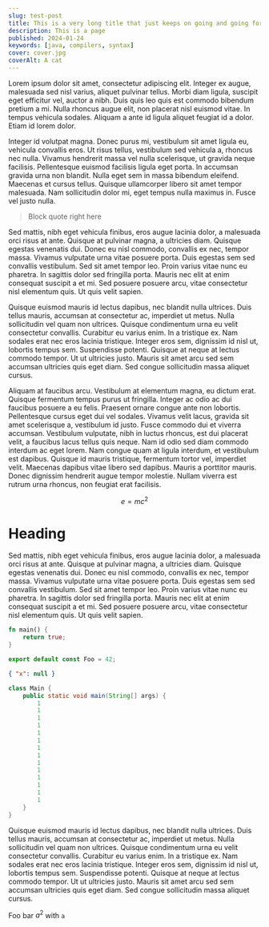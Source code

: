 ```yaml
---
slug: test-post
title: This is a very long title that just keeps on going and going for ages
description: This is a page
published: 2024-01-24
keywords: [java, compilers, syntax]
cover: cover.jpg
coverAlt: A cat
---
```


Lorem ipsum dolor sit amet, consectetur adipiscing elit. Integer ex augue, malesuada sed nisl varius, aliquet pulvinar tellus. Morbi diam ligula, suscipit eget efficitur vel, auctor a nibh. Duis quis leo quis est commodo bibendum pretium a mi. Nulla rhoncus augue elit, non placerat nisl euismod vitae. In tempus vehicula sodales. Aliquam a ante id ligula aliquet feugiat id a dolor. Etiam id lorem dolor.

Integer id volutpat magna. Donec purus mi, vestibulum sit amet ligula eu, vehicula convallis eros. Ut risus tellus, vestibulum sed vehicula a, rhoncus nec nulla. Vivamus hendrerit massa vel nulla scelerisque, ut gravida neque facilisis. Pellentesque euismod facilisis ligula eget porta. In accumsan gravida urna non blandit. Nulla eget sem in massa bibendum eleifend. Maecenas et cursus tellus. Quisque ullamcorper libero sit amet tempor malesuada. Nam sollicitudin dolor mi, eget tempus nulla maximus in. Fusce vel justo nulla.

> Block quote right here

Sed mattis, nibh eget vehicula finibus, eros augue lacinia dolor, a malesuada orci risus at ante. Quisque at pulvinar magna, a ultricies diam. Quisque egestas venenatis dui. Donec eu nisl commodo, convallis ex nec, tempor massa. Vivamus vulputate urna vitae posuere porta. Duis egestas sem sed convallis vestibulum. Sed sit amet tempor leo. Proin varius vitae nunc eu pharetra. In sagittis dolor sed fringilla porta. Mauris nec elit at enim consequat suscipit a et mi. Sed posuere posuere arcu, vitae consectetur nisl elementum quis. Ut quis velit sapien.

Quisque euismod mauris id lectus dapibus, nec blandit nulla ultrices. Duis tellus mauris, accumsan at consectetur ac, imperdiet ut metus. Nulla sollicitudin vel quam non ultrices. Quisque condimentum urna eu velit consectetur convallis. Curabitur eu varius enim. In a tristique ex. Nam sodales erat nec eros lacinia tristique. Integer eros sem, dignissim id nisl ut, lobortis tempus sem. Suspendisse potenti. Quisque at neque at lectus commodo tempor. Ut ut ultricies justo. Mauris sit amet arcu sed sem accumsan ultricies quis eget diam. Sed congue sollicitudin massa aliquet cursus.

Aliquam at faucibus arcu. Vestibulum at elementum magna, eu dictum erat. Quisque fermentum tempus purus ut fringilla. Integer ac odio ac dui faucibus posuere a eu felis. Praesent ornare congue ante non lobortis. Pellentesque cursus eget dui vel sodales. Vivamus velit lacus, gravida sit amet scelerisque a, vestibulum id justo. Fusce commodo dui et viverra accumsan. Vestibulum vulputate, nibh in luctus rhoncus, est dui placerat velit, a faucibus lacus tellus quis neque. Nam id odio sed diam commodo interdum ac eget lorem. Nam congue quam at ligula interdum, et vestibulum est dapibus. Quisque id mauris tristique, fermentum tortor vel, imperdiet velit. Maecenas dapibus vitae libero sed dapibus. Mauris a porttitor mauris. Donec dignissim hendrerit augue tempor molestie. Nullam viverra est rutrum urna rhoncus, non feugiat erat facilisis.

$$
e = mc^2
$$

# Heading

Sed mattis, nibh eget vehicula finibus, eros augue lacinia dolor, a malesuada orci risus at ante. Quisque at pulvinar magna, a ultricies diam. Quisque egestas venenatis dui. Donec eu nisl commodo, convallis ex nec, tempor massa. Vivamus vulputate urna vitae posuere porta. Duis egestas sem sed convallis vestibulum. Sed sit amet tempor leo. Proin varius vitae nunc eu pharetra. In sagittis dolor sed fringilla porta. Mauris nec elit at enim consequat suscipit a et mi. Sed posuere posuere arcu, vitae consectetur nisl elementum quis. Ut quis velit sapien.

```rust {2}
fn main() {
    return true;
}
```

```javascript
export default const Foo = 42;
```

```json
{ "x": null }
```

```java caption='This is some code' {3-5}
class Main {
    public static void main(String[] args) {
        1
        1
        1
        1
        1
        1
        1
        1
        1
        1
        1
        1
        1
        1
    }
}
```

Quisque euismod mauris id lectus dapibus, nec blandit nulla ultrices. Duis tellus mauris, accumsan at consectetur ac, imperdiet ut metus. Nulla sollicitudin vel quam non ultrices. Quisque condimentum urna eu velit consectetur convallis. Curabitur eu varius enim. In a tristique ex. Nam sodales erat nec eros lacinia tristique. Integer eros sem, dignissim id nisl ut, lobortis tempus sem. Suspendisse potenti. Quisque at neque at lectus commodo tempor. Ut ut ultricies justo. Mauris sit amet arcu sed sem accumsan ultricies quis eget diam. Sed congue sollicitudin massa aliquet cursus.

Foo bar $a^2$ with `a`
